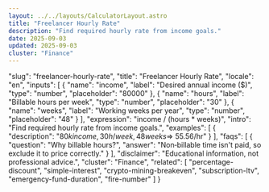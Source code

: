 ```yaml
---
layout: ../../layouts/CalculatorLayout.astro
title: "Freelancer Hourly Rate"
description: "Find required hourly rate from income goals."
date: 2025-09-03
updated: 2025-09-03
cluster: "Finance"
---
```


  "slug": "freelancer-hourly-rate",
  "title": "Freelancer Hourly Rate",
  "locale": "en",
  "inputs": [
    {
      "name": "income",
      "label": "Desired annual income ($)",
      "type": "number",
      "placeholder": "80000"
    },
    {
      "name": "hours",
      "label": "Billable hours per week",
      "type": "number",
      "placeholder": "30"
    },
    {
      "name": "weeks",
      "label": "Working weeks per year",
      "type": "number",
      "placeholder": "48"
    }
  ],
  "expression": "income / (hours * weeks)",
  "intro": "Find required hourly rate from income goals.",
  "examples": [
    {
      "description": "$80k income, 30h/week, 48 weeks ⇒ ~$55.56/hr"
    }
  ],
  "faqs": [
    {
      "question": "Why billable hours?",
      "answer": "Non‑billable time isn't paid, so exclude it to price correctly."
    }
  ],
  "disclaimer": "Educational information, not professional advice.",
  "cluster": "Finance",
  "related": [
    "percentage-discount",
    "simple-interest",
    "crypto-mining-breakeven",
    "subscription-ltv",
    "emergency-fund-duration",
    "fire-number"
  ]
}

<Calculator schema={schema} />

